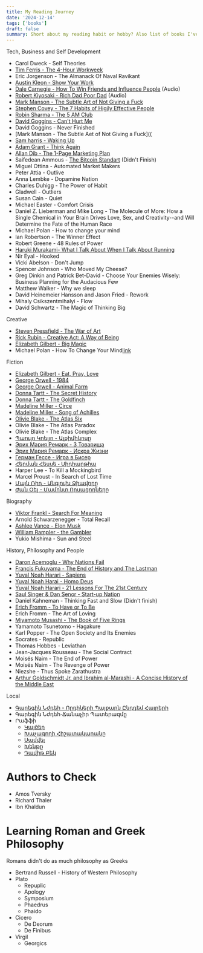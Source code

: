 ```yaml
---
title: My Reading Journey
date: '2024-12-14'
tags: ['books']
draft: false
summary: Short about my reading habit or hobby? Also list of books I've read and I am gonna read
---
```





Tech, Business and Self Development
* Carol Dweck - Self Theories
* [Tim Ferris - The 4-Hour Workweek]()
* Eric Jorgenson - The Almanack Of Naval Ravikant
* [Austin Kleon - Show Your Work]()
* [Dale Carnegie - How To Win Friends and Influence People]() (Audio)
* [Robert Kiyosaki - Rich Dad Poor Dad]() (Audio)
* [Mark Manson - The Subtle Art of Not Giving a Fuck]()
* [Stephen Covey - The 7 Habits of Higjly Effective People]()
* [Robin Sharma - The 5 AM Club]()
* [David Goggins - Can't Hurt Me]()
* David Goggins - Never Finished
* [Mark Manson - The Subtle Aet of Not Giving a Fuck]((
* [Sam harris - Waking Up]()
* [Adam Grant - Think Again]()
* [Allan Dib - The 1-Page Marketing Plan](https://artamuses.vercel.app/blog/the-1-page-marketing-plan-book-review)
* Saifedean Ammous - [The Bitcoin Standart](https://artamuses.vercel.app/blog/the-bitcoin-standard-book-review) (Didn't Finish)
* Miguel Ottina - Automated Market Makers
* Peter Attia - Outlive
* Anna Lembke - Dopamine Nation
* Charles Duhigg - The Power of Habit
* Gladwell - Outliers 
* Susan Cain - Quiet
* Michael Easter - Comfort Crisis
* Daniel Z. Lieberman and Mike Long - The Molecule of More: How a Single Chemical in Your Brain Drives Love, Sex, and Creativity--and Will Determine the Fate of the Human Race
* Michael Polan - How to change your mind 
* Ian Robertson - The Winner Effect
* Robert Greene - 48 Rules of Power
* [Haruki Murakami- What I Talk About When I Talk About Running]()
* Nir Eyal - Hooked
* Vicki Abelson - Don't Jump
* Spencer Johnson - Who Moved My Cheese?
* Greg Dinkin and Patrick Bet-David - Choose Your Enemies Wisely: Business Planning for the Audacious Few
* Matthew Walker - Why we sleep
* David Heinemeier Hansson and Jason Fried - Rework
* Mihaly Csikszentmihalyi - Flow 
* David Schwartz - The Magic of Thinking Big



  
 

Creative
* [Steven Pressfield - The War of Art]()
* [Rick Rubin - Creative Act: A Way of Being]()
* [Elizabeth Gilbert - Big Magic]()
* Michael Polan - How To Change Your Mind[link](https://www.unom.ac.in/webportal/uploads/miscelloneous/cpsychology/1.pdf)

Fiction
* [Elizabeth Gilbert - Eat, Pray, Love]()
* [George Orwell - 1984]()
* [George Orwell - Animal Farm]()
* [Donna Tartt - The Secret History]()
* [Donna Tartt - The Goldfinch]()
* [Madeline Miller - Circe]()
* [Madeline Miller - Song of Achilles]()
* [Olivie Blake - The Atlas Six]()
* Olivie Blake - The Atlas Paradox
* Olivie Blake - The Atlas Complex
* [Պաուլո Կոելյո - Ալքիմիկոսը]()
* [Эрих Мария Ремарк - 3 Товарища]()
* [Эрих Мария Ремарк - Искра Жизни]()
* [Герман Гессе - Игра в Бисер]()
* [Հերման Հեսսե ֊ Սիդհարթհա]()
* Harper Lee - To Kill a Mockingbird
* Marcel Proust - In Search of Lost Time
* [Մայն Ռիդ - Անգլուխ Ձիավորը]()
* [Ժան Օել - Մամոնտ Որսացողները]()


Biography
* [Viktor Frankl - Search For Meaning]()
* Arnold Schwarzenegger -  Total Recall
* [Ashlee Vance - Elon Musk]()
* [William Rampler - the Gambler]()
* Yukio Mishima - Sun and Steel


History, Philosophy and People
* [Daron Acemoglu - Why Nations Fail]()
* [Francis Fukuyama - The End of History and The Lastman]()
* [Yuval Noah Harari - Sapiens]()
* [Yuval Noah Harai - Homo Deus]()
* [Yuval Noah Harari - 21 Lessons For The 21st Century]() 
* [Saul Singer & Dan Senor - Start-up Nation]()
* Daniel Kahneman - Thinking Fast and Slow (Didn't finish)
* [Erich Fromm - To Have or To Be]()
* Erich Fromm - The Art of Loving
* [Miyamoto Musashi - The Book of Five Rings]()
* Yamamoto Tsunetomo - Hagakure
* Karl Popper - The Open Society and Its Enemies
* Socrates - Republic
* Thomas Hobbes - Leviathan
* Jean-Jacques Rousseau - The Social Contract
* Moisés Naim - The End of Power
* Moisés Naim - The Revenge of Power
* Niezshe - Thus Spoke Zarathustra
* [Arthur Goldschmidt Jr. and Ibrahim al-Marashi - A Concise History of the Middle East]()




Local
* [Գարեգին Նժդեհ - Որդիների Պայքարն Ընդդեմ Հայրերի]()
* Գարեգին Նժդեհ֊Ճանաչիր Պատերազմը 
* Րաֆֆի
    * [Կայծեր]()
    * [Խաչագողի Հիշատակարանը]()
    * [Սամվել]()
    * [Խենթը]()
    * [Դավիթ Բեկ]()
  

# Authors to Check
* Amos Tversky
* Richard Thaler
* Ibn Khaldun

# Learning Roman and Greek Philosophy
Romans didn't do as much philosophy as Greeks

* Bertrand Russell - History of Western Philosophy
* Plato
     * Repuplic
     * Apology
     * Symposium
     * Phaedrus
     * Phaido
* Cicero
   * De Deorum
   * De Finibus
* Virgil
   * Georgics

